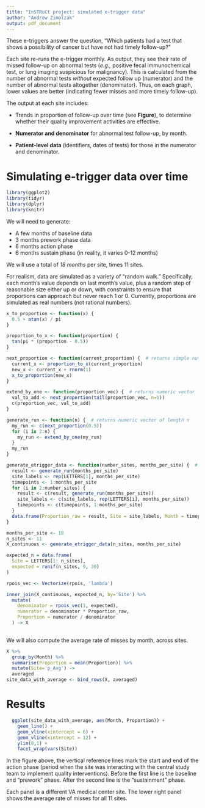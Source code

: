 ```yaml
---
title: "InSTRuCt project: simulated e-trigger data"
author: "Andrew Zimolzak"
output: pdf_document
---
```


These e-triggers answer the question, "Which patients had a test that shows a
possibility of cancer but have not had timely follow-up?"

Each site re-runs the e-trigger monthly. As output, they see their rate of
missed follow-up on abnormal tests (*e.g.,* positive fecal immunochemical test,
or lung imaging suspicious for malignancy). This is calculated from the number
of abnormal tests *without* expected follow up (numerator) and the number of
abnormal tests altogether (denominator). Thus, on each graph, lower values are
better (indicating fewer misses and more timely follow-up).

The output at each site includes:

- Trends in proportion of follow-up over time (see **Figure**), to determine whether
their quality improvement activities are effective.

- **Numerator and denominator** for abnormal test follow-up, by month.

- **Patient-level data** (identifiers, dates of tests) for those in the numerator
and denominator.


# Simulating e-trigger data over time

```r
library(ggplot2)
library(tidyr)
library(dplyr)
library(knitr)
```

We will need to generate:

- A few months of baseline data
- 3 months prework phase data
- 6 months action phase
- 6 months sustain phase (in reality, it varies 0-12 months)

We will use a total of *18 months* per site, times 11 sites.

For realism, data are simulated as a variety of "random walk." Specifically,
each month's value depends on last month's value, plus a random step of
reasonable size either up or down, with constraints to ensure that proportions
can approach but never reach 1 or 0. Currently, proportions are simulated as real
numbers (not rational numbers).

```r
x_to_proportion <- function(x) { 
  0.5 + atan(x) / pi
}

proportion_to_x <- function(proportion) { 
  tan(pi * (proportion - 0.5))
}

next_proportion <- function(current_proportion) {  # returns simple numeric
  current_x <- proportion_to_x(current_proportion)
  new_x <- current_x + rnorm(1)
  x_to_proportion(new_x)
}

extend_by_one <- function(proportion_vec) {  # returns numeric vector
  val_to_add <- next_proportion(tail(proportion_vec, n=1))
  c(proportion_vec, val_to_add)
}

generate_run <- function(n) {  # returns numeric vector of length n
  my_run <- c(next_proportion(0.5))
  for (i in 2:n) {
    my_run <- extend_by_one(my_run)
  }
  my_run
}

generate_etrigger_data <- function(number_sites, months_per_site) {  # returns data frame
  result <- generate_run(months_per_site)
  site_labels <- rep(LETTERS[1], months_per_site)
  timepoints <- 1:months_per_site
  for (i in 2:number_sites) {
    result <- c(result, generate_run(months_per_site))
    site_labels <- c(site_labels, rep(LETTERS[i], months_per_site))
    timepoints <- c(timepoints, 1:months_per_site)
  }
  data.frame(Proportion_raw = result, Site = site_labels, Month = timepoints)
}
```


```r
months_per_site <- 18
n_sites <- 11
X_continuous <- generate_etrigger_data(n_sites, months_per_site)
```

```r
expected_n = data.frame(
  Site = LETTERS[1: n_sites],
  expected = runif(n_sites, 9, 30)
)

rpois_vec <- Vectorize(rpois, 'lambda')

inner_join(X_continuous, expected_n, by='Site') %>%
  mutate(
    denominator = rpois_vec(1, expected),
    numerator = denominator * Proportion_raw,
    Proportion = numerator / denominator
  ) -> X
  
```

We will also compute the average rate of misses by month, across sites.

```r
X %>%
  group_by(Month) %>%
  summarise(Proportion = mean(Proportion)) %>%
  mutate(Site='p_Avg') ->
  averaged
site_data_with_average <- bind_rows(X, averaged)
```


# Results

```r
  ggplot(site_data_with_average, aes(Month, Proportion)) +
    geom_line() +
    geom_vline(xintercept = 6) +
    geom_vline(xintercept = 12) +
    ylim(0,1) +
    facet_wrap(vars(Site))
```

In the figure above, the vertical reference lines mark the start and end of the
action phase (period when the site was interacting with the central study team
to implement quality interventions). Before the first line is the baseline and
"prework" phase. After the second line is the "sustainment" phase.

Each panel is a different VA medical center site. The lower right panel shows
the average rate of misses for all 11 sites.
